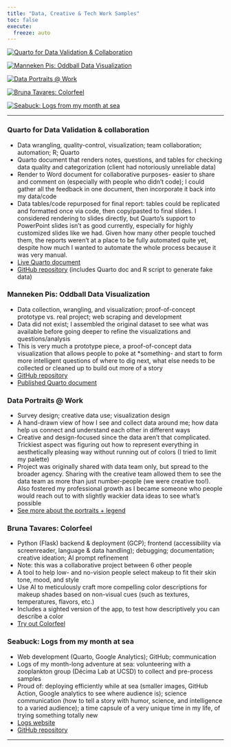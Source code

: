 ```yaml
---
title: "Data, Creative & Tech Work Samples"
toc: false
execute:
  freeze: auto 
---
```


:::{.div .portfolio}

::: {layout="[[-10,32,-10,32,-10],[-1],[32,-2,32,-2,32]]"}

[![[Quarto for Data Validation & Collaboration]{.bold}](posts/imgs/portfolio/qbr-qc.png){fig-alt="screenshot of a table listing some fake data"}](https://carobuck.com/mini-portfolio.html#quarto-for-data-validation-collaboration)

[![[Manneken Pis: Oddball Data Visualization]{.bold}](posts/imgs/portfolio/mannekenpis.jpeg){fig-alt="statue of manneken pis, a small metal sculpture of a boy peeing into a fountain below"}](https://carobuck.com/mini-portfolio.html#manneken-pis-oddball-data-visualization)

[![[Data Portraits @ Work]{.bold}](posts/imgs/ported_imgs/cia-portrait.png){fig-alt="data portraits, one for each member of my team. Each portrait is colorful rectangle with abstract shapes/doodles"}](https://carobuck.com/mini-portfolio.html#data-portraits-work)

[![[Bruna Tavares: Colorfeel]{.bold}](posts/imgs/portfolio/colorfeel.png){fig-alt="App logo that says Colorfeel by Bruna Tavares. A pink, circular, eye-inspired graphic is above the text."}](https://carobuck.com/mini-portfolio.html#bruna-tavares-colorfeel)

[![[Seabuck: Logs from my month at sea]{.bold}](posts/imgs/portfolio/seabuck.jpg){fig-alt="Image of four people smiling, one of whom (caro) is holding up a lantern fish with tweezers."}](https://carobuck.com/mini-portfolio.html#seabuck-logs-from-my-month-at-sea)

:::

----

### Quarto for Data Validation & collaboration
- Data wrangling, quality-control, visualization; team collaboration; automation; R; Quarto
- Quarto document that renders notes, questions, and tables for checking data quality and categorization (client had notoriously unreliable data)
- Render to Word document for collaborative purposes- easier to share and comment on (especially with people who didn't code);  I could gather all the feedback in one document, then incorporate it back into my data/code
- Data tables/code repurposed for final report: tables could be replicated and formatted once via code, then copy/pasted to final slides. I considered rendering to slides directly, but Quarto's support to PowerPoint slides isn't as good currently, especially for highly customized slides like we had. Given how many other people touched them, the reports weren't at a place to be fully automated quite yet, despite how much I wanted to automate the whole process because it was very manual.
- [Live Quarto document](https://carobuck.com/qmd-qc-example/q1_qbr_qc.html)
- [GitHub repository](https://github.com/carobuck/carobuck-quarto/tree/master/qmd-qc-example) (includes Quarto doc and R script to generate fake data)

### Manneken Pis: Oddball Data Visualization
- Data collection, wrangling, and visualization; proof-of-concept prototype vs. real project; web scraping and development
- Data did not exist; I assembled the original dataset to see what was available before going deeper to refine the visualizations and questions/analysis
- This is very much a prototype piece, a proof-of-concept data visualization that allows people to poke at *something- and start to form more intelligent questions of where to dig next, what else needs to be collected or cleaned up to build out more of a story
- [GitHub repository](https://github.com/carobuck/manneken-pis/tree/main)
- [Published Quarto document](https://mannekenpis.netlify.app/)

### Data Portraits @ Work
- Survey design; creative data use; visualization design
- A hand-drawn view of how I see and collect data around me; how data help us connect and understand each other in different ways
- Creative and design-focused since the data aren't that complicated. Trickiest aspect was figuring out how to represent everything in aesthetically pleasing way without running out of colors (I tried to limit my palette) 
- Project was originally shared with data team only, but spread to the broader agency. Sharing with the creative team allowed them to see the data team as more than just number-people (we were creative too!). Also fostered my professional growth as I became someone who people would reach out to with slightly wackier data ideas to see what's possible
- [See more about the portraits + legend](https://carobuck.com/posts/cia-portraits.html)

### Bruna Tavares: Colorfeel
- Python (Flask) backend & deployment (GCP); frontend (accessibility via screenreader, language & data handling); debugging; documentation; creative ideation; AI prompt refinement
- Note: this was a collaborative project between 6 other people
- A tool to help low- and no-vision people select makeup to fit their skin tone, mood, and style
- Use AI to meticulously craft more compelling color descriptions for makeup shades based on non-visual cues (such as textures, temperatures, flavors, etc.)
- Includes a sighted version of the app, to test how descriptively you can describe a color
- [Try out Colorfeel](https://www.colorfeel.app/)

### Seabuck: Logs from my month at sea
- Web development (Quarto, Google Analytics); GitHub; communication 
- Logs of my month-long adventure at sea: volunteering with a zooplankton group (Décima Lab at UCSD) to collect and pre-process samples
- Proud of: deploying efficiently while at sea (smaller images, GitHub Action, Google analytics to see where audience is); science communication (how to tell a story with humor, science, and intelligence to a varied audience); a time capsule of a very unique time in my life, of trying something totally new
- [Logs website](https://seabuck.netlify.app/)
- [GitHub repository](https://github.com/carobuck/seabuck)

----

:::